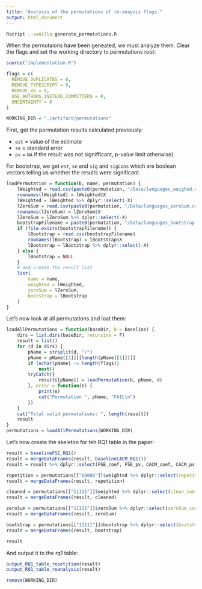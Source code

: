 ```yaml
---
title: "Analysis of the permutations of re-anaysis flags "
output: html_document
---
```


```bash
Rscript --vanilla generate_permutations.R
```

When the permutaions have been geneated, we must analyze them. Clear the flags and set the working directory to permutations root:

```r
source("implementation.R")

flags = c(
  REMOVE_DUPLICATES = 0, 
  REMOVE_TYPESCRIPT = 0,
  REMOVE_V8 = 0,
  USE_AUTHORS_INSTEAD_COMMITTERS = 0,
  UNCERTAINTY = 0
)

WORKING_DIR = "./artifact/permutations"
```

First, get the permutation results calculated previously:

- `est` = value of the estimate
- `se` = standard error
- `pv` = `NA` if the result was not signifficant, p-value limit otherwise)

For bootstrap, we get `est`, `se` and `sig` and `sigCons` which are boolean vectors telling us whether the results were significant.

```r
loadPermutation = function(b, name, permutation) {
    lWeighted = read.csv(paste0(permutation, "/Data/languages_weighed.csv"))
    rownames(lWeighted) = lWeighted$X
    lWeighted = lWeighted %>% dplyr::select(-X)
    lZeroSum = read.csv(paste0(permutation, "/Data/languages_zeroSum.csv"))
    rownames(lZeroSum) = lZeroSum$X
    lZeroSum = lZeroSum %>% dplyr::select(-X)
    bootstrapFilename = paste0(permutation, "/Data/languages_bootstrap.csv")
    if (file.exists(bootstrapFilename)) {
        lBootstrap = read.csv(bootstrapFilename)
        rownames(lBootstrap) = lBootstrap$X
        lBootstrap = lBootstrap %>% dplyr::select(-X)
    } else {
        lBootstrap = NULL
    }
    # and create the result list
    list(
        name = name,
        weighted = lWeighted,
        zeroSum = lZeroSum,
        bootstrap = lBootstrap
    )
}
```

Let's now look at all permutations and loat them:

```r
loadAllPermutations = function(baseDir, b = baseline) {
    dirs = list.dirs(baseDir, recursive = F)
    result = list()
    for (d in dirs) {
        pName = strsplit(d, "/")
        pName = pName[[1]][[length(pName[[1]])]]
        if (nchar(pName) != length(flags))
            next()
        tryCatch({
            result[[pName]] = loadPermutation(b, pName, d)
        }, error = function(e) {
            print(e)
            cat("Permutation ", pName, "FAIL\n")
        })
    }
    cat("Total valid permutations: ", length(result))
    result
}
permutations = loadAllPermutations(WORKING_DIR)
```

Let's now create the skeleton for teh RQ1 table in the paper:

```r
result = baselineFSE_RQ1()
result = mergeDataFrames(result, baselineCACM_RQ1())
result = result %>% dplyr::select(FSE_coef, FSE_pv, CACM_coef, CACM_pv)

repetition = permutations[["00000"]]$weighted %>% dplyr::select(repetition_coef = coef, repetition_pv = pVal)
result = mergeDataFrames(result, repetition)

cleaned = permutations[["11111"]]$weighted %>% dplyr::select(clean_coef = coef, clean_pv = pVal, adjusted_fdr = pVal_fdr, adjusted_bonf = pVal_bonf)
result = mergeDataFrames(result, cleaned)

zeroSum = permutations[["11111"]]$zeroSum %>% dplyr::select(zeroSum_coef = coef, zeroSum_pv = pVal_bonf)
result = mergeDataFrames(result, zeroSum)

bootstrap = permutations[["11111"]]$bootstrap %>% dplyr::select(bootstrap_coef = coef, bootstrap_sig = sigCons)
result = mergeDataFrames(result, bootstrap)

result
```

And output it to the rq1 table:

```r
output_RQ1_table_repetition(result)
output_RQ1_table_reanalysis(result)
```

```r
remove(WORKING_DIR)
```

